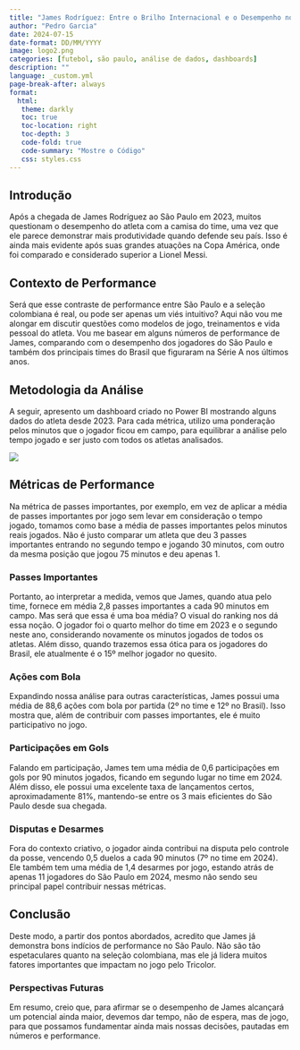 ```yaml
---
title: "James Rodríguez: Entre o Brilho Internacional e o Desempenho no São Paulo"
author: "Pedro Garcia"
date: 2024-07-15
date-format: DD/MM/YYYY
image: logo2.png
categories: [futebol, são paulo, análise de dados, dashboards]
description: ""
language: _custom.yml
page-break-after: always
format:
  html:
   theme: darkly
   toc: true
   toc-location: right
   toc-depth: 3
   code-fold: true
   code-summary: "Mostre o Código"
   css: styles.css
---
```


## Introdução {.justify}

Após a chegada de James Rodríguez ao São Paulo em 2023, muitos questionam o desempenho do atleta com a camisa do time, uma vez que ele parece demonstrar mais produtividade quando defende seu país. Isso é ainda mais evidente após suas grandes atuações na Copa América, onde foi comparado e considerado superior a Lionel Messi.

## Contexto de Performance {.justify}

Será que esse contraste de performance entre São Paulo e a seleção colombiana é real, ou pode ser apenas um viés intuitivo? Aqui não vou me alongar em discutir questões como modelos de jogo, treinamentos e vida pessoal do atleta. Vou me basear em alguns números de performance de James, comparando com o desempenho dos jogadores do São Paulo e também dos principais times do Brasil que figuraram na Série A nos últimos anos.

## Metodologia da Análise {.justify}

A seguir, apresento um dashboard criado no Power BI mostrando alguns dados do atleta desde 2023. Para cada métrica, utilizo uma ponderação pelos minutos que o jogador ficou em campo, para equilibrar a análise pelo tempo jogado e ser justo com todos os atletas analisados.

![](JAMESSPFC1.png)

## Métricas de Performance {.justify}

Na métrica de passes importantes, por exemplo, em vez de aplicar a média de passes importantes por jogo sem levar em consideração o tempo jogado, tomamos como base a média de passes importantes pelos minutos reais jogados. Não é justo comparar um atleta que deu 3 passes importantes entrando no segundo tempo e jogando 30 minutos, com outro da mesma posição que jogou 75 minutos e deu apenas 1.

### Passes Importantes {.justify}

Portanto, ao interpretar a medida, vemos que James, quando atua pelo time, fornece em média 2,8 passes importantes a cada 90 minutos em campo. Mas será que essa é uma boa média? O visual do ranking nos dá essa noção. O jogador foi o quarto melhor do time em 2023 e o segundo neste ano, considerando novamente os minutos jogados de todos os atletas. Além disso, quando trazemos essa ótica para os jogadores do Brasil, ele atualmente é o 15º melhor jogador no quesito.

### Ações com Bola {.justify}

Expandindo nossa análise para outras características, James possui uma média de 88,6 ações com bola por partida (2º no time e 12º no Brasil). Isso mostra que, além de contribuir com passes importantes, ele é muito participativo no jogo.

### Participações em Gols {.justify}

Falando em participação, James tem uma média de 0,6 participações em gols por 90 minutos jogados, ficando em segundo lugar no time em 2024. Além disso, ele possui uma excelente taxa de lançamentos certos, aproximadamente 81%, mantendo-se entre os 3 mais eficientes do São Paulo desde sua chegada.

### Disputas e Desarmes {.justify}

Fora do contexto criativo, o jogador ainda contribui na disputa pelo controle da posse, vencendo 0,5 duelos a cada 90 minutos (7º no time em 2024). Ele também tem uma média de 1,4 desarmes por jogo, estando atrás de apenas 11 jogadores do São Paulo em 2024, mesmo não sendo seu principal papel contribuir nessas métricas.

## Conclusão {.justify}

Deste modo, a partir dos pontos abordados, acredito que James já demonstra bons indícios de performance no São Paulo. Não são tão espetaculares quanto na seleção colombiana, mas ele já lidera muitos fatores importantes que impactam no jogo pelo Tricolor.

### Perspectivas Futuras {.justify}

Em resumo, creio que, para afirmar se o desempenho de James alcançará um potencial ainda maior, devemos dar tempo, não de espera, mas de jogo, para que possamos fundamentar ainda mais nossas decisões, pautadas em números e performance.